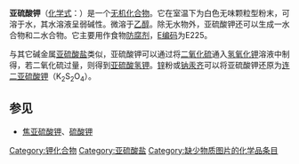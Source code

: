 {{Chembox
|ImageFile=Potassium sulfite.png
|ImageSize=120px
|IUPACName=potassium sulfite
|OtherNames=E225
|Section1= {{Chembox Identifiers
| CASNo = 10117-38-1
| CASNo_Ref = {{cascite|correct|CAS}}
| UNII_Ref = {{fdacite|changed|FDA}}
| UNII = 015KZC652E
| PubChem = 24958
| ChemSpiderID_Ref = {{chemspidercite|changed|chemspider}}
| ChemSpiderID = 23332
| InChI = 1/2K.H2O3S/c;;1-4(2)3/h;;(H2,1,2,3)/q2*+1;/p-2
| InChIKey = BHZRJJOHZFYXTO-NUQVWONBAU
| StdInChI_Ref = {{stdinchicite|changed|chemspider}}
| StdInChI = 1S/2K.H2O3S/c;;1-4(2)3/h;;(H2,1,2,3)/q2*+1;/p-2
| StdInChIKey_Ref = {{stdinchicite|changed|chemspider}}
| StdInChIKey = BHZRJJOHZFYXTO-UHFFFAOYSA-L
| SMILES = [O-]S(=O)[O-].[K+].[K+]
  }}
|Section2= {{Chembox Properties
|  Formula=K<sub>2</sub>S</sub>O<sub>3
|  MolarMass=158.26 
|  Appearance=白色无味粉末
|  Density=
|  MeltingPt=
|  BoilingPt=
|  Solubility=可溶
  }}
|Section3= {{Chembox Hazards
|  MainHazards=
|  FlashPt=
|  Autoignition=
  }}
}}

'''亚硫酸钾'''（[[化学式|化学式]]：{{化學式|钾|2|硫|氧|3}}）是一个[[无机化合物|无机化合物]]。它在室温下为白色无味颗粒型粉末，可溶于水，其水溶液呈弱碱性。微溶于[[乙醇|乙醇]]。除无水物外，亚硫酸钾还可以生成一水合物和二水合物。它主要用作食物[[防腐剂|防腐剂]]，[[E编码|E编码]]为E225。

与其它碱金属[[亚硫酸盐|亚硫酸盐]]类似，亚硫酸钾可以通过将[[二氧化硫|二氧化硫]]通入[[氢氧化钾|氢氧化钾]]溶液中制得，若二氧化硫过量，则得到[[亚硫酸氢钾|亚硫酸氢钾]]。[[锌|锌]]粉或[[钠|钠]][[汞齐|汞齐]]可以将亚硫酸钾还原为[[连二亚硫酸钾|连二亚硫酸钾]]（K<sub>2</sub>S<sub>2</sub>O<sub>4</sub>）。

== 参见 ==
*[[焦亚硫酸钾|焦亚硫酸钾]]、[[硫酸钾|硫酸钾]]
{{inorganic-compound-stub}}

[[Category:钾化合物|Category:钾化合物]]
[[Category:亚硫酸盐|Category:亚硫酸盐]]
[[Category:缺少物质图片的化学品条目|Category:缺少物质图片的化学品条目]]

{{鉀化合物}}

{{亚硫酸盐}}